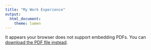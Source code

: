 ```yaml
---
title: "My Work Experience"
output: 
  html_document:
    theme: lumen
---
```


<object data="resume/ZICARI_Lawrence_Resume.pdf" type="application/pdf" width="100%" height="800px">
<p>
It appears your browser does not support embedding PDFs.
You can <a href="experience/ZLB_Resume20250528.pdf">download the PDF file instead</a>.
</p>
</object>

